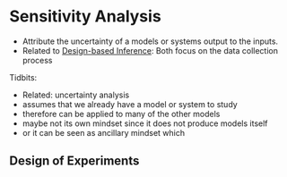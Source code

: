 # Sensitivity Analysis


* Attribute the uncertainty of a models or systems output to the inputs.
* Related to [Design-based Inference](#design-based): Both focus on the data collection process



Tidbits:

* Related: uncertainty analysis
* assumes that we already have a model or system to study
* therefore can be applied to many of the other models
* maybe not its own mindset since it does not produce models itself
* or it can be seen as ancillary mindset which 


## Design of Experiments

